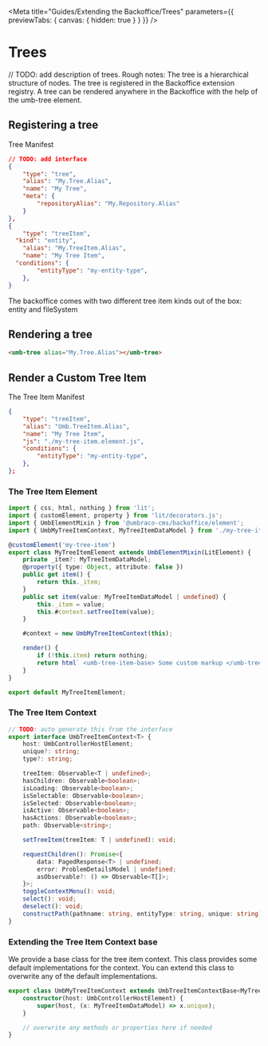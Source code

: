 
<Meta title="Guides/Extending the Backoffice/Trees" parameters={{ previewTabs: { canvas: { hidden: true } } }} />

# Trees

// TODO: add description of trees.
Rough notes:
The tree is a hierarchical structure of nodes. The tree is registered in the Backoffice extension registry. A tree can be rendered anywhere in the Backoffice with the help of the umb-tree element.

## Registering a tree

Tree Manifest

```json
// TODO: add interface
{
	"type": "tree",
	"alias": "My.Tree.Alias",
	"name": "My Tree",
	"meta": {
		"repositoryAlias": "My.Repository.Alias"
	}
},
{
	"type": "treeItem",
  "kind": "entity",
	"alias": "My.TreeItem.Alias",
	"name": "My Tree Item",
  "conditions": {
		"entityType": "my-entity-type",
	},
}
```

The backoffice comes with two different tree item kinds out of the box:
entity and fileSystem

## Rendering a tree

```html
<umb-tree alias="My.Tree.Alias"></umb-tree>
```

## Render a Custom Tree Item

The Tree Item Manifest

```json
{
	"type": "treeItem",
	"alias": "Umb.TreeItem.Alias",
	"name": "My Tree Item",
	"js": "./my-tree-item.element.js",
	"conditions": {
		"entityType": "my-entity-type",
	},
};
```

### The Tree Item Element

```typescript
import { css, html, nothing } from 'lit';
import { customElement, property } from 'lit/decorators.js';
import { UmbElementMixin } from '@umbraco-cms/backoffice/element';
import { UmbMyTreeItemContext, MyTreeItemDataModel } from './my-tree-item.context';

@customElement('my-tree-item')
export class MyTreeItemElement extends UmbElementMixin(LitElement) {
	private _item?: MyTreeItemDataModel;
	@property({ type: Object, attribute: false })
	public get item() {
		return this._item;
	}
	public set item(value: MyTreeItemDataModel | undefined) {
		this._item = value;
		this.#context.setTreeItem(value);
	}

	#context = new UmbMyTreeItemContext(this);

	render() {
		if (!this.item) return nothing;
		return html` <umb-tree-item-base> Some custom markup </umb-tree-item-base>`;
	}
}

export default MyTreeItemElement;
```

### The Tree Item Context

```typescript
// TODO: auto generate this from the interface
export interface UmbTreeItemContext<T> {
	host: UmbControllerHostElement;
	unique?: string;
	type?: string;

	treeItem: Observable<T | undefined>;
	hasChildren: Observable<boolean>;
	isLoading: Observable<boolean>;
	isSelectable: Observable<boolean>;
	isSelected: Observable<boolean>;
	isActive: Observable<boolean>;
	hasActions: Observable<boolean>;
	path: Observable<string>;

	setTreeItem(treeItem: T | undefined): void;

	requestChildren(): Promise<{
		data: PagedResponse<T> | undefined;
		error: ProblemDetailsModel | undefined;
		asObservable?: () => Observable<T[]>;
	}>;
	toggleContextMenu(): void;
	select(): void;
	deselect(): void;
	constructPath(pathname: string, entityType: string, unique: string): string;
}
```

### Extending the Tree Item Context base

We provide a base class for the tree item context. This class provides some default implementations for the context. You can extend this class to overwrite any of the default implementations.

```typescript
export class UmbMyTreeItemContext extends UmbTreeItemContextBase<MyTreeItemDataModel> {
	constructor(host: UmbControllerHostElement) {
		super(host, (x: MyTreeItemDataModel) => x.unique);
	}

	// overwrite any methods or properties here if needed
}
```
